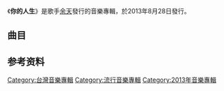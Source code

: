{{unreferenced|time=2013-08-28T13:10:50+00:00}}
{{Album infobox 
| Name        = 你的人生
| Type        = 專輯
| Artist      = 余天
| Cover       = 
| Released    = 2013年8月28日
| Genre       = [[華語流行|華語流行]]
| Label       = 
| Last album  = [[榕樹下|榕樹下]] <br />（1978年）
| This album  = '''你的人生''' <br />（2013年）
| Next album  = 
}}
《'''你的人生'''》是歌手[[余天|余天]]發行的音樂專輯，於2013年8月28日發行。

==曲目==
{{Tracklist
| collapsed       =
| headline        = 
| total_length    = 

| title1          = 天啊天 
| length1         = 
| lyrics1         = 柯銅墻、蕭進惠
| music1          = 柯銅墻、蕭進惠
| longnote1       = 

| title2          = 心愛的人
| length2         = 
| lyrics2         = 陳東賢、蕭進惠
| music2          = 柯銅墻、蕭進惠
| longnote2       = 

| title3          = 你去叼位
| length3         = 
| lyrics3         = 柯銅墻、蕭進惠
| music3          = 柯銅墻、蕭進惠
| longnote3       = 

| title4          = 你的人生
| length4         = 
| lyrics4         = 柯銅墻、蕭進惠
| music4          = 柯銅墻、蕭進惠
| longnote4       = 

| title5          = 月光透歸暝
| length5         = 
| lyrics5         = 黃秀清、蕭進惠
| music5          = 黃秀清、蕭進惠
| longnote5       = 

| title6          = 大約在今年 
| length6         = 
| lyrics6         = 柯銅墻、蕭進惠
| music6          = 柯銅墻、蕭進惠
| longnote6       = 

| title7          = 我的故鄉 
| length7         = 
| lyrics7         = 陳東賢、蕭進惠
| music7          = 柯銅墻、蕭進惠
| longnote7       = 

| title8          = 心灰意不冷(國)  
| length8         = 
| lyrics8         = 柯銅墻、蕭進惠
| music8          = 柯銅墻、蕭進惠
| longnote8       = 

| title9          = 想念妳在白天(國)
| length9         = 
| lyrics9         = 柯銅墻、蕭進惠
| music9          = 柯銅墻、蕭進惠
| longnote9       = 

}}

==参考资料==
{{reflist}}

[[Category:台灣音樂專輯|Category:台灣音樂專輯]]
[[Category:流行音樂專輯|Category:流行音樂專輯]]
[[Category:2013年音樂專輯|Category:2013年音樂專輯]]